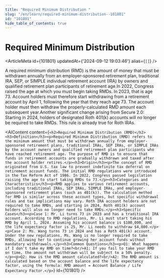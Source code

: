 ```yaml
---
title: "Required Minimum Distribution "
slug: "/en/learn/required-minimum-distribution--101801"
id: "101801"
hide_table_of_contents: true
---
```



# Required Minimum Distribution 

<ArticleMeta id={101801} updatedAt={'2024-09-12 19:03:46'} alias={`[]`} />
<div className='border-solid border-b border-t-0 my-4 border-[var(--ifm-color-gray-300)]' />

A required minimum distribution (RMD) is the amount of money that must be withdrawn annually from an employer-sponsored retirement plan, traditional IRA, SEP, or SIMPLE individual retirement account (IRA) by owners and qualified retirement plan participants of retirement age.In 2022, Congress raised the age at which you must begin taking RMDs. In 2023, that is age 73. Account holders must therefore start withdrawing from a retirement account by April 1, following the year that they reach age 73. The account holder must then withdraw the properly-calculated RMD amount each subsequent year.Another significant change arising from Secure 2.0: Starting in 2024, holders of designated Roth 401(k) accounts will no longer be required to take RMDs. This rule is already true for Roth IRAs.

<AIContent content={`<h2>Required Minimum Distribution (RMD)</h2><h3>Definition</h3><p>Required Minimum Distribution (RMD) refers to the minimum amount that must be withdrawn annually from employer-sponsored retirement plans, traditional IRAs, SEP IRAs, or SIMPLE IRAs by the account owners and qualified retirement plan participants who have reached retirement age. The purpose of RMD is to ensure that funds in retirement accounts are gradually withdrawn and taxed after the account holder retires.</p><h3>Origin</h3><p>The concept of RMD originated from U.S. tax law to prevent indefinite tax deferral on retirement account funds. The initial RMD regulations were introduced in the Tax Reform Act of 1986. In 2022, Congress passed legislation raising the age to start taking RMDs to 73.</p><h3>Categories and Characteristics</h3><p>RMD applies to various retirement accounts, including traditional IRAs, SEP IRAs, SIMPLE IRAs, and employer-sponsored retirement plans (such as 401(k)). The calculation method for RMD is similar across these account types, but specific withdrawal rules and tax implications may vary. Roth IRA account holders are not required to take RMDs, and starting in 2024, Roth 401(k) account holders will also no longer need to take RMDs.</p><h3>Specific Cases</h3><p>Case 1: Mr. Li turns 73 in 2023 and has a traditional IRA account. According to RMD regulations, Mr. Li must start taking his RMD by April 1, 2024. Assuming his account balance is $100,000, and the life expectancy factor is 25, Mr. Li needs to withdraw $4,000.</p><p>Case 2: Ms. Wang turns 73 in 2024 and has a Roth 401(k) account. Under the new regulations, Ms. Wang is no longer required to take RMDs, allowing her to continue growing her account funds without mandatory withdrawals.</p><h3>Common Questions</h3><p>Q1: What happens if I don't take my RMD on time?<br/>A1: If you fail to take your RMD on time, the amount not withdrawn will be subject to a 50% penalty.</p><p>Q2: How is the RMD amount calculated?<br/>A2: The RMD amount is calculated based on the account balance and the life expectancy factor, using the formula: RMD amount = Account Balance / Life Expectancy Factor.</p>`} id={101801} />
